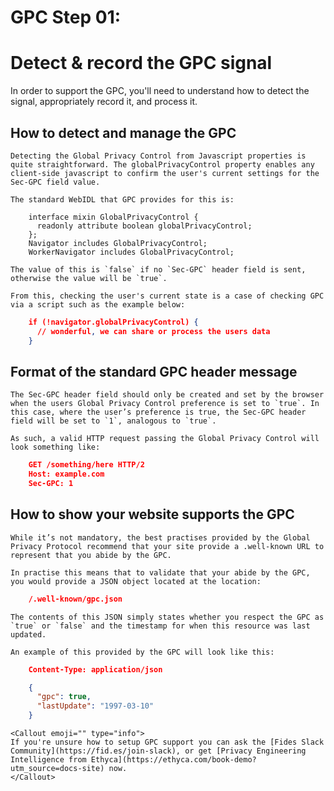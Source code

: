 
# GPC Step 01:
# Detect & record the GPC signal
In order to support the GPC, you'll need to understand how to detect the signal, appropriately record it, and process it.

## How to detect and manage the GPC
    Detecting the Global Privacy Control from Javascript properties is quite straightforward. The globalPrivacyControl property enables any client-side javascript to confirm the user's current settings for the Sec-GPC field value.

    The standard WebIDL that GPC provides for this is:

```
    interface mixin GlobalPrivacyControl {
      readonly attribute boolean globalPrivacyControl;
    };
    Navigator includes GlobalPrivacyControl;
    WorkerNavigator includes GlobalPrivacyControl;
```

    The value of this is `false` if no `Sec-GPC` header field is sent, otherwise the value will be `true`. 

    From this, checking the user's current state is a case of checking GPC via a script such as the example below:

```json
    if (!navigator.globalPrivacyControl) {
      // wonderful, we can share or process the users data
    }
```

## Format of the standard GPC header message
    The Sec-GPC header field should only be created and set by the browser when the users Global Privacy Control preference is set to `true`. In this case, where the user’s preference is true, the Sec-GPC header field will be set to `1`, analogous to `true`.

    As such, a valid HTTP request passing the Global Privacy Control will look something like:


```json
    GET /something/here HTTP/2
    Host: example.com
    Sec-GPC: 1
```

## How to show your website supports the GPC
    While it’s not mandatory, the best practises provided by the Global Privacy Protocol recommend that your site provide a .well-known URL to represent that you abide by the GPC. 

    In practise this means that to validate that your abide by the GPC, you would provide a JSON object located at the location:


```json
    /.well-known/gpc.json
```

    The contents of this JSON simply states whether you respect the GPC as `true` or `false` and the timestamp for when this resource was last updated.

    An example of this provided by the GPC will look like this:


```json
    Content-Type: application/json

    {
      "gpc": true,
      "lastUpdate": "1997-03-10"
    }
```

    <Callout emoji="" type="info">
    If you're unsure how to setup GPC support you can ask the [Fides Slack Community](https://fid.es/join-slack), or get [Privacy Engineering Intelligence from Ethyca](https://ethyca.com/book-demo?utm_source=docs-site) now.
    </Callout>
